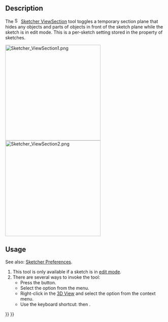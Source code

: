 <languages/>
<translate>

<!--T:9-->
{{Docnav
|[[Sketcher_ViewSketch|View sketch]]
|[[Sketcher_Grid|Toggle grid]]
|[[Sketcher_Workbench|Sketcher]]
|IconL=Sketcher_ViewSketch.svg
|IconR=Sketcher_Grid.svg‎
|IconC=Workbench_Sketcher.svg
}}

<!--T:1-->
{{GuiCommand
|Name=Sketcher ViewSection
|MenuLocation=Sketch → View section
|Workbenches=[[Sketcher_Workbench|Sketcher]]
|Shortcut={{KEY|Q}} {{KEY|S}}
|Version=0.18
}}

==Description== <!--T:2-->

<!--T:3-->
The [[Image:Sketcher_ViewSection.svg|16px]] [[Sketcher_ViewSection|Sketcher ViewSection]] tool toggles a temporary section plane that hides any objects and parts of objects in front of the sketch plane while the sketch is in edit mode. This is a per-sketch setting stored in the {{PropertyView|Section View}} property of sketches.

</translate>
[[File:Sketcher ViewSection1.png|300px]] [[File:Sketcher ViewSection2.png|300px]]
<translate>
<!--T:13-->
{{Caption|Partially hidden sketch and fully visible sketch}}

==Usage== <!--T:5-->

<!--T:14-->
See also: [[Sketcher_Preferences#Display|Sketcher Preferences]].

<!--T:6-->
# This tool is only available if a sketch is in [[Sketcher_EditSketch|edit mode]].
# There are several ways to invoke the tool:
#* Press the {{Button|[[Image:Sketcher_ViewSection.svg|16px]] [[Sketcher_ViewSection|View section]]}} button.
#* Select the {{MenuCommand|Sketch → [[Image:Sketcher_ViewSection.svg|16px]] View section}} option from the menu.
#* Right-click in the [[3D_View|3D View]] and select the {{MenuCommand|[[Image:Sketcher_ViewSection.svg|16px]] View section}} option from the context menu.
#* Use the keyboard shortcut: {{KEY|Q}} then {{KEY|S}}.


<!--T:10-->
{{Docnav
|[[Sketcher_ViewSketch|View sketch]]
|[[Sketcher_Grid|Toggle grid]]
|[[Sketcher_Workbench|Sketcher]]
|IconL=Sketcher_ViewSketch.svg
|IconR=Sketcher_Grid.svg‎
|IconC=Workbench_Sketcher.svg
}}

</translate>
{{Sketcher_Tools_navi{{#translation:}}}}
{{Userdocnavi{{#translation:}}}}